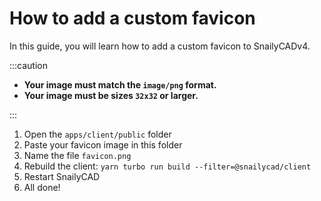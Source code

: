 # How to add a custom favicon

In this guide, you will learn how to add a custom favicon to SnailyCADv4.

:::caution

- **Your image must match the `image/png` format.**
- **Your image must be sizes `32x32` or larger.**

:::

1. Open the `apps/client/public` folder
2. Paste your favicon image in this folder
3. Name the file `favicon.png`
4. Rebuild the client: `yarn turbo run build --filter=@snailycad/client`
5. Restart SnailyCAD
6. All done!
